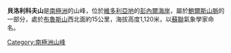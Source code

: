 {{coord|70|29|S|162|7|E|display=title}}

'''貝洛利科夫山'''是[[南極洲|南極洲]]的山峰，位於[[維多利亞地|維多利亞地]]的[[彭內爾海岸|彭內爾海岸]]，屬於[[鮑爾斯山脈|鮑爾斯山脈]]的一部分，處於[[布魯斯山|布魯斯山]]西北面約15公里，海拔高度1,120米，以[[蘇聯|蘇聯]]氣象學家命名。

{{Antarctica-geo-stub}}
[[Category:南極洲山峰|Category:南極洲山峰]]